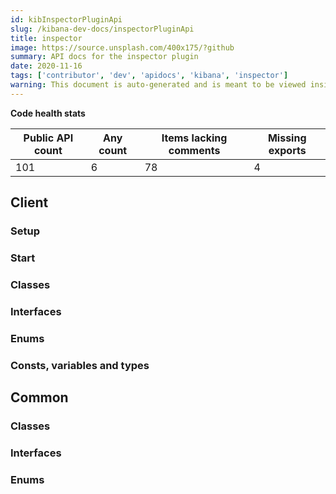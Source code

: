 ```yaml
---
id: kibInspectorPluginApi
slug: /kibana-dev-docs/inspectorPluginApi
title: inspector
image: https://source.unsplash.com/400x175/?github
summary: API docs for the inspector plugin
date: 2020-11-16
tags: ['contributor', 'dev', 'apidocs', 'kibana', 'inspector']
warning: This document is auto-generated and is meant to be viewed inside our experimental, new docs system. Reach out in #docs-engineering for more info.
---
```







**Code health stats**

| Public API count  | Any count | Items lacking comments | Missing exports | 
|-------------------|-----------|------------------------|-----------------|
| 101 | 6 | 78 | 4 |

## Client

### Setup
<DocDefinitionList data={[inspectorObj.client.setup]}/>

### Start
<DocDefinitionList data={[inspectorObj.client.start]}/>

### Classes
<DocDefinitionList data={inspectorObj.client.classes}/>

### Interfaces
<DocDefinitionList data={inspectorObj.client.interfaces}/>

### Enums
<DocDefinitionList data={inspectorObj.client.enums}/>

### Consts, variables and types
<DocDefinitionList data={inspectorObj.client.misc}/>

## Common

### Classes
<DocDefinitionList data={inspectorObj.common.classes}/>

### Interfaces
<DocDefinitionList data={inspectorObj.common.interfaces}/>

### Enums
<DocDefinitionList data={inspectorObj.common.enums}/>

